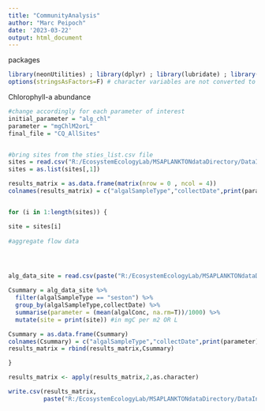 ---
title: "CommunityAnalysis"
author: "Marc Peipoch"
date: '2023-03-22'
output: html_document
---

packages
```{r setup, include=FALSE}
library(neonUtilities) ; library(dplyr) ; library(lubridate) ; library(tidyr)
options(stringsAsFactors=F) # character variables are not converted to factors
```

Chlorophyll-a abundance
```{r}
#change accordingly for each parameter of interest
initial_parameter = "alg_chl"
parameter = "mgChlM2orL"
final_file = "CQ_AllSites"


#bring sites from the sties_list.csv file 
sites = read.csv("R:/EcosystemEcologyLab/MSAPLANKTONdataDirectory/DataInDevelopment/NEONData/sites_list.csv",header =F)
sites = as.list(sites[,1])

results_matrix = as.data.frame(matrix(nrow = 0 , ncol = 4))    
colnames(results_matrix) = c("algalSampleType","collectDate",print(parameter),"site")


for (i in 1:length(sites)) {

site = sites[i]
 
#aggregate flow data




alg_data_site = read.csv(paste("R:/EcosystemEcologyLab/MSAPLANKTONdataDirectory/DataInDevelopment/NEONData/",site,"/04_product/",initial_parameter,".csv",sep=""))

Csummary = alg_data_site %>%
  filter(algalSampleType == "seston") %>%
  group_by(algalSampleType,collectDate) %>%
  summarise(parameter = (mean(algalConc, na.rm=T))/1000) %>%
  mutate(site = print(site)) #in mgC per m2 OR L

Csummary = as.data.frame(Csummary)
colnames(Csummary) = c("algalSampleType","collectDate",print(parameter),"site")
results_matrix = rbind(results_matrix,Csummary)

}

results_matrix <- apply(results_matrix,2,as.character)

write.csv(results_matrix, 
          paste("R:/EcosystemEcologyLab/MSAPLANKTONdataDirectory/DataInDevelopment/Aggregations/AggregatedNEONdata/01_input/",final_file,".csv",sep=""))




```



